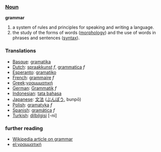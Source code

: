 === [[Noun]] ===

'''grammar'''

#a system of rules and principles for speaking and writing a language.
#the study of the forms of words ([[morphology]]) and the use of words in phrases and sentences ([[syntax]]).

=== Translations ===
*[[Basque]]: [[gramatika]]
*[[Dutch]]: [[spraakkunst]] ''f'', [[grammatica]] ''f''
*[[Esperanto]]: [[gramatiko]]
*[[French]]: [[grammaire]] ''f''
*[[Greek]]:[[γραμμματική]]
*[[German]]: [[Grammatik]] ''f''
*[[Indonesian]]: [[tata bahasa]]
*[[Japanese]]: [[文法]] ([[ぶんぽう]], bunpō)
*[[Polish]]: [[gramatyka]] ''f''
*[[Spanish]]: [[gramática]] ''f''
*[[Turkish]]: [[dilbilgisi]] [-ni]

===further reading===
*[[w:grammar|Wikipedia article on grammar]]
*[[el:γραμματική]]